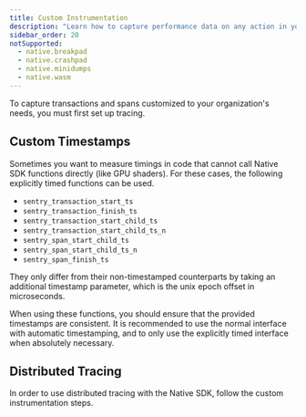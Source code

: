 ```yaml
---
title: Custom Instrumentation
description: "Learn how to capture performance data on any action in your app."
sidebar_order: 20
notSupported:
  - native.breakpad
  - native.crashpad
  - native.minidumps
  - native.wasm
---
```


<Note>

To capture transactions and spans customized to your organization's needs, you must first <PlatformLink to="/tracing/">set up tracing.</PlatformLink>

</Note>

<PlatformContent includePath="performance/enable-manual-instrumentation" />

<PlatformContent includePath="performance/add-spans-example" />

## Custom Timestamps
Sometimes you want to measure timings in code that cannot call Native SDK functions directly (like GPU shaders). For these cases, the following explicitly timed functions can be used.
- `sentry_transaction_start_ts`
- `sentry_transaction_finish_ts`
- `sentry_transaction_start_child_ts`
- `sentry_transaction_start_child_ts_n`
- `sentry_span_start_child_ts`
- `sentry_span_start_child_ts_n`
- `sentry_span_finish_ts`

They only differ from their non-timestamped counterparts by taking an additional timestamp parameter, which is the unix epoch offset in microseconds.

When using these functions, you should ensure that the provided timestamps are consistent. It is recommended to use the normal interface with automatic timestamping, and to only use the explicitly timed interface when absolutely necessary.


<PlatformContent includePath="performance/concurrency" />

<PlatformContent includePath="performance/connect-errors-spans" />

<PlatformContent includePath="performance/improving-data" />

## Distributed Tracing

In order to use distributed tracing with the Native SDK, follow the <PlatformLink to="/tracing/trace-propagation/custom-instrumentation/">custom instrumentation</PlatformLink> steps.
